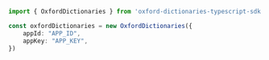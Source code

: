 ```typescript index.ts
import { OxfordDictionaries } from 'oxford-dictionaries-typescript-sdk';

const oxfordDictionaries = new OxfordDictionaries({
    appId: "APP_ID",
    appKey: "APP_KEY",
})